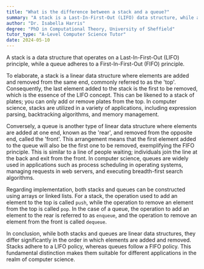 ```yaml
---
title: "What is the difference between a stack and a queue?"
summary: "A stack is a Last-In-First-Out (LIFO) data structure, while a queue is a First-In-First-Out (FIFO) data structure."
author: "Dr. Isabella Harris"
degree: "PhD in Computational Theory, University of Sheffield"
tutor_type: "A-Level Computer Science Tutor"
date: 2024-05-10
---
```


A stack is a data structure that operates on a Last-In-First-Out (LIFO) principle, while a queue adheres to a First-In-First-Out (FIFO) principle.

To elaborate, a stack is a linear data structure where elements are added and removed from the same end, commonly referred to as the 'top'. Consequently, the last element added to the stack is the first to be removed, which is the essence of the LIFO concept. This can be likened to a stack of plates; you can only add or remove plates from the top. In computer science, stacks are utilized in a variety of applications, including expression parsing, backtracking algorithms, and memory management.

Conversely, a queue is another type of linear data structure where elements are added at one end, known as the 'rear', and removed from the opposite end, called the 'front'. This arrangement means that the first element added to the queue will also be the first one to be removed, exemplifying the FIFO principle. This is similar to a line of people waiting; individuals join the line at the back and exit from the front. In computer science, queues are widely used in applications such as process scheduling in operating systems, managing requests in web servers, and executing breadth-first search algorithms.

Regarding implementation, both stacks and queues can be constructed using arrays or linked lists. For a stack, the operation used to add an element to the top is called `push`, while the operation to remove an element from the top is called `pop`. In the case of a queue, the operation to add an element to the rear is referred to as `enqueue`, and the operation to remove an element from the front is called `dequeue`.

In conclusion, while both stacks and queues are linear data structures, they differ significantly in the order in which elements are added and removed. Stacks adhere to a LIFO policy, whereas queues follow a FIFO policy. This fundamental distinction makes them suitable for different applications in the realm of computer science.
    
